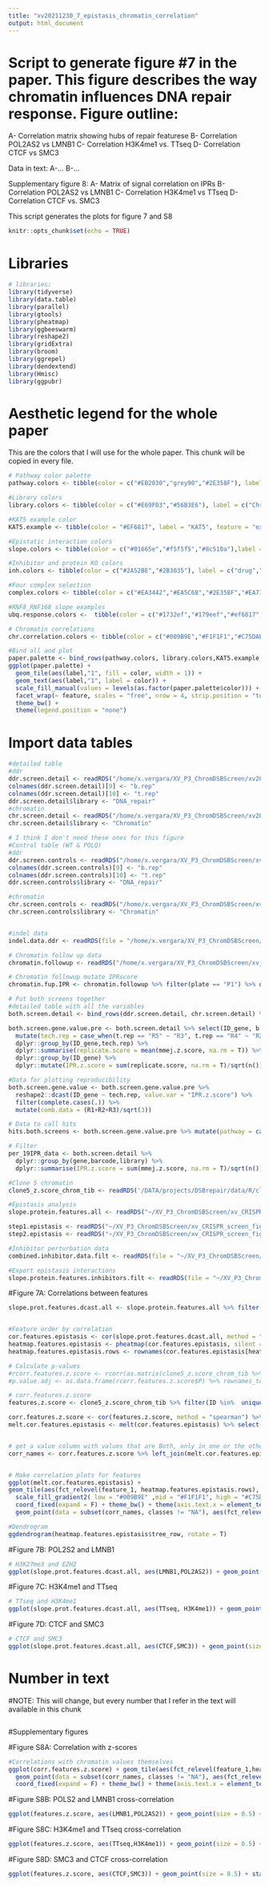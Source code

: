 ```yaml
---
title: "xv20211230_7_epistasis_chromatin_correlation"
output: html_document
---
```


# Script to generate figure #7 in the paper. This figure describes the way chromatin influences DNA repair response. Figure outline:
A- Correlation matrix showing hubs of repair featurese
B- Correlation POL2AS2 vs LMNB1
C- Correlation H3K4me1 vs. TTseq
D- Correlation CTCF vs SMC3

Data in text:
A-...
B-...

Supplementary figure 8:
A- Matrix of signal correlation on IPRs
B- Correlation POL2AS2 vs LMNB1
C- Correlation H3K4me1 vs TTseq
D- Correlation CTCF vs. SMC3

This script generates the plots for figure 7 and S8

```r
knitr::opts_chunk$set(echo = TRUE)
```

# Libraries
```r
# libraries:
library(tidyverse)
library(data.table)
library(parallel)
library(gtools)
library(pheatmap)
library(ggbeeswarm)
library(reshape2)
library(gridExtra)
library(broom)
library(ggrepel)
library(dendextend)
library(Hmisc)
library(ggpubr)
```

# Aesthetic legend for the whole paper
This are the colors that I will use for the whole paper. This chunk will be copied in every file.
```r
# Pathway color palette
pathway.colors <- tibble(color = c("#EB2030","grey90","#2E358F"), label = c("MMEJ","no_effect","NHEJ"), feature = "pathway_balance")

#Library colors 
library.colors <- tibble(color = c("#E69F03","#56B3E6"), label = c("Chromatin","DNA_repair"),  feature = "library")

#KAT5 example color
KAT5.example <- tibble(color = "#EF6817", label = "KAT5", feature = "example")

#Epistatic interaction colors
slope.colors <- tibble(color = c("#01665e","#f5f5f5","#8c510a"),label = c("negative","none","positive"), feature = "epistasis")

#Inhibitor and protein KO colors
inh.colors <- tibble(color = c("#2A52BE","#2B3035"), label = c("drug","protein"), feature = "inh_KO")

#Four complex selection
complex.colors <- tibble(color = c("#EA3442","#EA5C68","#2E358F","#EA717A"), label = c("NHEJ","FANC_core_complex","MRN_complex","RNF8_RNF168"), feature = "protein_complexes")

#RNF8_RNF168 slope examples
ubq.response.colors <-  tibble(color = c("#1732ef","#179eef","#ef6817","#efd417"), label = c("RNF8_RNF168","H2AK15ub","H2AK15ac","H1ub"), feature = "RNF8_RNF168_example")

# Chromatin correlations
chr.correlation.colors <- tibble(color = c("#009B9E","#F1F1F1","#C75DAB"), label = c("negative","none","positive"), feature = "chromatin_correlation")

#Bind all and plot
paper.palette <- bind_rows(pathway.colors, library.colors,KAT5.example,slope.colors,inh.colors, complex.colors,ubq.response.colors,chr.correlation.colors) 
ggplot(paper.palette) +
  geom_tile(aes(label,"1", fill = color, width = 1)) +
  geom_text(aes(label,"1", label = color)) +
  scale_fill_manual(values = levels(as.factor(paper.palette$color))) +
  facet_wrap(~ feature, scales = "free", nrow = 4, strip.position = "top") +
  theme_bw() +
  theme(legend.position = "none")
```

# Import data tables
```r
#detailed table
#ddr
ddr.screen.detail <- readRDS("/home/x.vergara/XV_P3_ChromDSBScreen/xv20201204_agm_ddr_screen/data/xv20210609_screen_ddr_scores.rds")
colnames(ddr.screen.detail)[9] <- "b.rep"
colnames(ddr.screen.detail)[10] <- "t.rep"
ddr.screen.detail$library <- "DNA_repair"
#chromatin
chr.screen.detail <- readRDS("/home/x.vergara/XV_P3_ChromDSBScreen/xv20200421_ChromDSBscreen/data/xv20201014_frozen_chz_scores_mmej.rds")
chr.screen.detail$library <- "Chromatin"

# I think I don't need these ones for this figure
#Control table (WT & POLQ)
#ddr
ddr.screen.controls <- readRDS("/home/x.vergara/XV_P3_ChromDSBScreen/xv20201204_agm_ddr_screen/data/xv20210609_screen_ddr_controls.rds")
colnames(ddr.screen.controls)[9] <- "b.rep"
colnames(ddr.screen.controls)[10] <- "t.rep"
ddr.screen.controls$library <- "DNA_repair"

#chromatin
chr.screen.controls <- readRDS("/home/x.vergara/XV_P3_ChromDSBScreen/xv20200421_ChromDSBscreen/data/xv20201014_frozen_chz_scores_controls.rds")
chr.screen.controls$library <- "Chromatin"


#indel data
indel.data.ddr <- readRDS(file = "/home/x.vergara/XV_P3_ChromDSBScreen/xv20201204_agm_ddr_screen/data/xv20210526_screen_DDR_indel_data.rds")

# Chromatin follow up data
chromatin.followup <- readRDS("/home/x.vergara/XV_P3_ChromDSBScreen/xv_CRISPR_screen_figures/data/xv20211005_chromatin_follow_up.rds")

# Chromatin followup mutate IPRscore
chromatin.fup.IPR <- chromatin.followup %>% filter(plate == "P1") %>% dplyr::group_by(well,gene,gRNA,barcode,plate) %>% dplyr::summarise(IPR.z.score = sum(z.score,na.rm = T)/sqrt(n()), count = n())

# Put both screens together
#detailed table with all the variables
both.screen.detail <- bind_rows(ddr.screen.detail, chr.screen.detail) %>% mutate(ID_gene = paste(gene, library, sep = "_")) %>% filter(sample == "KO" & !ID_gene %in% c("DMSO_DNA_repair","LBR_ctrl_DNA_repair"))

both.screen.gene.value.pre <- both.screen.detail %>% select(ID_gene, b.rep, t.rep,barcode, mmej.z.score) %>% 
  mutate(tech.rep = case_when(t.rep == "R5" ~ "R3", t.rep == "R4" ~ "R2", T ~ t.rep)) %>%
  dplyr::group_by(ID_gene,tech.rep) %>% 
  dplyr::summarise(replicate.score = mean(mmej.z.score, na.rm = T)) %>% 
  dplyr::group_by(ID_gene) %>%
  dplyr::mutate(IPR.z.score = sum(replicate.score, na.rm = T)/sqrt(n()))

#Data for plotting reproducibility
both.screen.gene.value <- both.screen.gene.value.pre %>%
  reshape2::dcast(ID_gene ~ tech.rep, value.var = "IPR.z.score") %>% 
  filter(complete.cases(.)) %>% 
  mutate(comb.data = (R1+R2+R3)/sqrt(3))

# Data to call hits
hits.both.screens <- both.screen.gene.value.pre %>% mutate(pathway = case_when(IPR.z.score < -1.95 ~ "MMEJ", IPR.z.score > 1.95 ~ "NHEJ", T ~ "NA"), library = case_when(grepl("DNA", ID_gene) ~ "DNA_repair", grepl("Chromatin", ID_gene) ~ "Chromatin"))

# Filter
per_19IPR_data <- both.screen.detail %>% 
  dplyr::group_by(gene,barcode,library) %>% 
  dplyr::summarise(IPR.z.score = sum(mmej.z.score, na.rm = T)/sqrt(n()), count = n()) %>% ungroup()

#Clone 5 chromatin
clone5_z.score_chrom_tib <- readRDS('/DATA/projects/DSBrepair/data/R/cl20201026_ChIP_zscore_selection.RDS')

#Epistasis analysis
slope.protein.features.all <- readRDS("~/XV_P3_ChromDSBScreen/xv_CRISPR_screen_figures/data/xv20220110_ratio_epistasis_all_genes.rds")

step1.epistasis <- readRDS("~/XV_P3_ChromDSBScreen/xv_CRISPR_screen_figures/data/xv20220110_ratio_epistasis_1_step.rds")
step2.epistasis <- readRDS("~/XV_P3_ChromDSBScreen/xv_CRISPR_screen_figures/data/xv20220110_ratio_epistasis_2_step.rds")

#Inhibitor perturbation data
combined.inhibitor.data.filt <- readRDS(file = "~/XV_P3_ChromDSBScreen/xv_CRISPR_screen_figures/data/xv20211230_kinase_inhib_effect.rds") 

#Export epistasis interactions
slope.protein.features.inhibitors.filt <- readRDS(file = "~/XV_P3_ChromDSBScreen/xv_CRISPR_screen_figures/data/xv20220110_ratio_kinase_inhib_epistasis.rds")

```


#Figure 7A: Correlations between features

```r
slope.prot.features.dcast.all <- slope.protein.features.all %>% filter(epistasis != 0) %>% dcast(gene ~ feature, value.var = "epistasis") %>% column_to_rownames(var = "gene")


#Feature order by correlation
cor.features.epistasis <- cor(slope.prot.features.dcast.all, method = "spearman", use = "pairwise.complete.obs")
heatmap.features.epistasis <- pheatmap(cor.features.epistasis, silent = T)
heatmap.features.epistasis.rows <- rownames(cor.features.epistasis[heatmap.features.epistasis$tree_row[["order"]],])

# Calculate p-values
#rcorr.features.z.score <- rcorr(as.matrix(clone5_z.score_chrom_tib %>% filter(barcode %in% clone5bcs) %>% select(-ID, -barcode,-binsize, -pool,-binsize)), type = "spearman")
#p.value.adj <- as.data.frame(rcorr.features.z.score$P) %>% rownames_to_column(var = "feature_1") %>% reshape2::melt() %>% filter(complete.cases(.)) %>% mutate(p.adj = p.adjust(value, method = "BH"))

# corr.features.z.score
features.z.score <- clone5_z.score_chrom_tib %>% filter(ID %in%  unique(both.screen.detail$barcode)) %>% select(-ID,-binsize, -pool,-binsize) 

corr.features.z.score <- cor(features.z.score, method = "spearman") %>% as.data.frame()%>% rownames_to_column(var = "feature_1") %>% reshape2::melt() %>% filter(complete.cases(.)) %>%select(feature_1, feature_2 = variable, cor_chrom = value)
melt.cor.features.epistasis <- melt(cor.features.epistasis) %>% select(feature_1 = Var1, feature_2 = Var2, cor_ep = value)


# get a value column with values that are Both, only in one or the other
corr_names <- corr.features.z.score %>% left_join(melt.cor.features.epistasis ) %>% mutate(classes = case_when((abs(cor_chrom) > 0.6 & abs(cor_ep) < 0.6) ~ "Chrom", (abs(cor_chrom) < 0.6 & abs(cor_ep) > 0.6) ~ "Epistasis", (abs(cor_chrom) >0.6 & abs(cor_ep) >0.6) ~ "Both", T ~ "NA")) %>% mutate(diff = cor_ep - cor_chrom)


# Make correlation plots for features
ggplot(melt.cor.features.epistasis) + 
geom_tile(aes(fct_relevel(feature_1, heatmap.features.epistasis.rows), fct_relevel(feature_2,heatmap.features.epistasis.rows), fill = cor_ep)) +
  scale_fill_gradient2( low = "#009B9E" ,mid = "#F1F1F1", high = "#C75DAB", limits = c(-1,1), na.value = "#2E358F")  + 
  coord_fixed(expand = F) + theme_bw() + theme(axis.text.x = element_text(angle = 90, hjust = 0, vjust = 0.5), axis.title = element_blank()) + 
  geom_point(data = subset(corr_names, classes != "NA"), aes(fct_relevel(feature_1, heatmap.features.epistasis.rows), fct_relevel(feature_2,heatmap.features.epistasis.rows), shape = classes)) + scale_shape_manual(values = c(4,17,16)) + scale_x_discrete(position = "top")

#Dendrogram
ggdendrogram(heatmap.features.epistasis$tree_row, rotate = T)

```

#Figure 7B: POL2S2 and LMNB1
```r
# H3K27me3 and EZH2
ggplot(slope.prot.features.dcast.all, aes(LMNB1,POL2AS2)) + geom_point(size = 0.5) + stat_cor(method = "spearman", cor.coef.name = "rho") + geom_smooth(method = "lm") + theme_bw()  + coord_fixed(ratio = 1)
```

#Figure 7C: H3K4me1 and TTseq
```r
# TTseq and H3K4me1
ggplot(slope.prot.features.dcast.all, aes(TTseq, H3K4me1)) + geom_point(size = 0.5) + stat_cor(method = "spearman", cor.coef.name = "rho") + geom_smooth(method = "lm") + theme_bw()
```

#Figure 7D: CTCF and SMC3
```r
# CTCF and SMC3
ggplot(slope.prot.features.dcast.all, aes(CTCF,SMC3)) + geom_point(size = 0.5) + stat_cor(method = "spearman", cor.coef.name = "rho") + geom_smooth(method = "lm") + theme_bw() + coord_fixed(ratio = 1)
```

# Number in text

#NOTE: This will change, but every number that I refer in the text will available in this chunk
```r
```

#Supplementary figures

#Figure S8A: Correlation with z-scores
```r
#Correlations with chromatin values themselves
ggplot(corr.features.z.score) + geom_tile(aes(fct_relevel(feature_1,heatmap.features.epistasis.rows), fct_relevel(feature_2, heatmap.features.epistasis.rows), fill = cor_chrom)) + scale_fill_gradient2() +
  geom_point(data = subset(corr_names, classes != "NA"), aes(fct_relevel(feature_1, heatmap.features.epistasis.rows), fct_relevel(feature_2,heatmap.features.epistasis.rows), shape = classes)) + scale_shape_manual(values = c(4,17,16)) + 
  coord_fixed(expand = F) + theme_bw() + theme(axis.text.x = element_text(angle = 90, hjust = 1, vjust = 0.5), axis.title = element_blank())

```

#Figure S8B: POLS2 and LMNB1 cross-correlation
```r
ggplot(features.z.score, aes(LMNB1,POL2AS2)) + geom_point(size = 0.5) + stat_cor(method = "spearman", cor.coef.name = "rho") + geom_smooth(method = "lm") + theme_bw()  + coord_fixed(ratio = 1)
```

#Figure S8C: H3K4me1 and TTseq cross-correlation
```r
ggplot(features.z.score, aes(TTseq,H3K4me1)) + geom_point(size = 0.5) + stat_cor(method = "spearman", cor.coef.name = "rho") + geom_smooth(method = "lm") + theme_bw()  + coord_fixed(ratio = 1)
```

#Figure S8D: SMC3 and CTCF cross-correlation
```r
ggplot(features.z.score, aes(CTCF,SMC3)) + geom_point(size = 0.5) + stat_cor(method = "spearman", cor.coef.name = "rho") + geom_smooth(method = "lm") + theme_bw()  + coord_fixed(ratio = 1)
```
